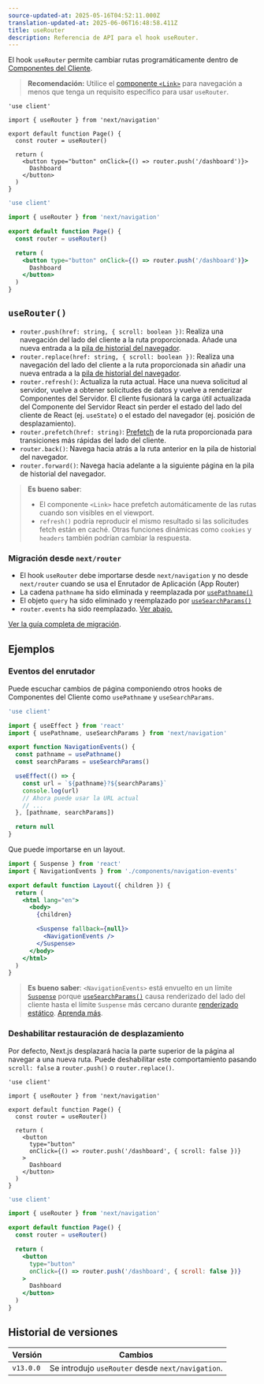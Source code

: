 ```yaml
---
source-updated-at: 2025-05-16T04:52:11.000Z
translation-updated-at: 2025-06-06T16:48:58.411Z
title: useRouter
description: Referencia de API para el hook useRouter.
---
```


El hook `useRouter` permite cambiar rutas programáticamente dentro de [Componentes del Cliente](/docs/app/building-your-application/rendering/client-components).

> **Recomendación:** Utilice el [componente `<Link>`](/docs/app/building-your-application/routing/linking-and-navigating#link-component) para navegación a menos que tenga un requisito específico para usar `useRouter`.

```tsx filename="app/example-client-component.tsx" switcher
'use client'

import { useRouter } from 'next/navigation'

export default function Page() {
  const router = useRouter()

  return (
    <button type="button" onClick={() => router.push('/dashboard')}>
      Dashboard
    </button>
  )
}
```

```jsx filename="app/example-client-component.js" switcher
'use client'

import { useRouter } from 'next/navigation'

export default function Page() {
  const router = useRouter()

  return (
    <button type="button" onClick={() => router.push('/dashboard')}>
      Dashboard
    </button>
  )
}
```

## `useRouter()`

- `router.push(href: string, { scroll: boolean })`: Realiza una navegación del lado del cliente a la ruta proporcionada. Añade una nueva entrada a la [pila de historial del navegador](https://developer.mozilla.org/docs/Web/API/History_API).
- `router.replace(href: string, { scroll: boolean })`: Realiza una navegación del lado del cliente a la ruta proporcionada sin añadir una nueva entrada a la [pila de historial del navegador](https://developer.mozilla.org/docs/Web/API/History_API).
- `router.refresh()`: Actualiza la ruta actual. Hace una nueva solicitud al servidor, vuelve a obtener solicitudes de datos y vuelve a renderizar Componentes del Servidor. El cliente fusionará la carga útil actualizada del Componente del Servidor React sin perder el estado del lado del cliente de React (ej. `useState`) o el estado del navegador (ej. posición de desplazamiento).
- `router.prefetch(href: string)`: [Prefetch](/docs/app/building-your-application/routing/linking-and-navigating#2-prefetching) de la ruta proporcionada para transiciones más rápidas del lado del cliente.
- `router.back()`: Navega hacia atrás a la ruta anterior en la pila de historial del navegador.
- `router.forward()`: Navega hacia adelante a la siguiente página en la pila de historial del navegador.

> **Es bueno saber**:
>
> - El componente `<Link>` hace prefetch automáticamente de las rutas cuando son visibles en el viewport.
> - `refresh()` podría reproducir el mismo resultado si las solicitudes fetch están en caché. Otras funciones dinámicas como `cookies` y `headers` también podrían cambiar la respuesta.

### Migración desde `next/router`

- El hook `useRouter` debe importarse desde `next/navigation` y no desde `next/router` cuando se usa el Enrutador de Aplicación (App Router)
- La cadena `pathname` ha sido eliminada y reemplazada por [`usePathname()`](/docs/app/api-reference/functions/use-pathname)
- El objeto `query` ha sido eliminado y reemplazado por [`useSearchParams()`](/docs/app/api-reference/functions/use-search-params)
- `router.events` ha sido reemplazado. [Ver abajo.](#router-events)

[Ver la guía completa de migración](/docs/app/building-your-application/upgrading/app-router-migration).

## Ejemplos

### Eventos del enrutador

Puede escuchar cambios de página componiendo otros hooks de Componentes del Cliente como `usePathname` y `useSearchParams`.

```jsx filename="app/components/navigation-events.js"
'use client'

import { useEffect } from 'react'
import { usePathname, useSearchParams } from 'next/navigation'

export function NavigationEvents() {
  const pathname = usePathname()
  const searchParams = useSearchParams()

  useEffect(() => {
    const url = `${pathname}?${searchParams}`
    console.log(url)
    // Ahora puede usar la URL actual
    // ...
  }, [pathname, searchParams])

  return null
}
```

Que puede importarse en un layout.

```jsx filename="app/layout.js" highlight={2,10-12}
import { Suspense } from 'react'
import { NavigationEvents } from './components/navigation-events'

export default function Layout({ children }) {
  return (
    <html lang="en">
      <body>
        {children}

        <Suspense fallback={null}>
          <NavigationEvents />
        </Suspense>
      </body>
    </html>
  )
}
```

> **Es bueno saber**: `<NavigationEvents>` está envuelto en un límite [`Suspense`](/docs/app/building-your-application/routing/loading-ui-and-streaming#example) porque [`useSearchParams()`](/docs/app/api-reference/functions/use-search-params) causa renderizado del lado del cliente hasta el límite `Suspense` más cercano durante [renderizado estático](/docs/app/building-your-application/rendering/server-components#static-rendering-default). [Aprenda más](/docs/app/api-reference/functions/use-search-params#behavior).

### Deshabilitar restauración de desplazamiento

Por defecto, Next.js desplazará hacia la parte superior de la página al navegar a una nueva ruta. Puede deshabilitar este comportamiento pasando `scroll: false` a `router.push()` o `router.replace()`.

```tsx filename="app/example-client-component.tsx" switcher
'use client'

import { useRouter } from 'next/navigation'

export default function Page() {
  const router = useRouter()

  return (
    <button
      type="button"
      onClick={() => router.push('/dashboard', { scroll: false })}
    >
      Dashboard
    </button>
  )
}
```

```jsx filename="app/example-client-component.jsx" switcher
'use client'

import { useRouter } from 'next/navigation'

export default function Page() {
  const router = useRouter()

  return (
    <button
      type="button"
      onClick={() => router.push('/dashboard', { scroll: false })}
    >
      Dashboard
    </button>
  )
}
```

## Historial de versiones

| Versión   | Cambios                                        |
| --------- | ---------------------------------------------- |
| `v13.0.0` | Se introdujo `useRouter` desde `next/navigation`. |